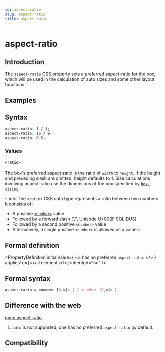 ```yaml
---
id: aspect-ratio
slug: aspect-ratio
title: aspect-ratio
---
```


# aspect-ratio

## Introduction

The `aspect-ratio` CSS property sets a preferred aspect-ratio for the box, which will be used in the calculation of auto sizes and some other layout functions.

## Examples


<Go
  example="css-api"
  defaultFile="src/aspect-ratio/App.tsx"
  img="https://lf-lynx.tiktok-cdns.com/obj/lynx-artifacts-oss-sg/lynx-website/assets/doc/css/aspect-ratio.jpg"
  defaultEntryFile="dist/aspect-ratio.lynx.bundle"
  entry="src/aspect-ratio"
/>

## Syntax

```css
aspect-ratio: 1 / 1;
aspect-ratio: 16 / 9;
aspect-ratio: 0.5;
```

### Values

#### `<ratio>`

The box's preferred aspect-ratio is the ratio of `width` to `height`. If the height and preceding slash are omitted, height defaults to 1. Size calculations involving aspect-ratio use the dimensions of the box specified by [`box-sizing`](./box-sizing).

:::info
The `<ratio>` CSS data type represents a ratio between two numbers. It consists of:

- A positive [`<number>`](/api/css/data-type/number.mdx) value
- Followed by a forward slash ('/', Unicode U+002F SOLIDUS)
- Followed by a second positive `<number>` value
- Alternatively, a single positive `<number>` is allowed as a value
  :::

## Formal definition


<PropertyDefinition
  initialValue={
    <>
      has no preferred <code>aspect ratio</code>
    </>
  }
  appliesTo={<>all elements</>}
  inherited="no"
/>

## Formal syntax

```css
aspect-ratio = <number [0,∞]> [ / <number [0,∞]> ]
```

## Difference with the web

[mdn: aspect-ratio](https://developer.mozilla.org/en-US/docs/Web/CSS/aspect-ratio)

1. `auto` is not supported, one has no preferred `aspect-ratio` by default.

## Compatibility


<LegacyCompatTable metadata="css/properties/aspect-ratio" />
